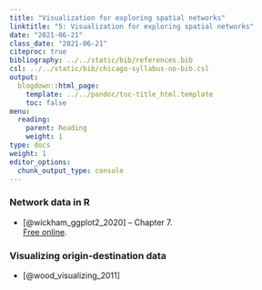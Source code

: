 ```yaml
---
title: "Visualization for exploring spatial networks"
linktitle: "5: Visualization for exploring spatial networks"
date: "2021-06-21"
class_date: "2021-06-21"
citeproc: true
bibliography: ../../static/bib/references.bib
csl: ../../static/bib/chicago-syllabus-no-bib.csl
output:
  blogdown::html_page:
    template: ../../pandoc/toc-title_html.template
    toc: false
menu:
  reading:
    parent: Reading
    weight: 1
type: docs
weight: 1
editor_options:
  chunk_output_type: console
---
```



### Network data in R

- [@wickham_ggplot2_2020]
-- Chapter 7.\
[Free online](https://ggplot2-book.org/networks.html).

### Visualizing origin-destination data

- [@wood_visualizing_2011]
